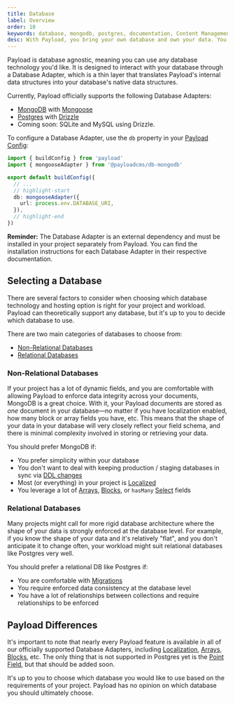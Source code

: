 ```yaml
---
title: Database
label: Overview
order: 10
keywords: database, mongodb, postgres, documentation, Content Management System, cms, headless, typescript, node, react, nextjs
desc: With Payload, you bring your own database and own your data. You have full control.
---
```


Payload is database agnostic, meaning you can use any database technology you'd like. It is designed to interact with your database through a Database Adapter, which is a thin layer that translates Payload's internal data structures into your database's native data structures.

Currently, Payload officially supports the following Database Adapters:

- [MongoDB](/docs/database/mongodb) with [Mongoose](https://mongoosejs.com/)
- [Postgres](/docs/database/postgres) with [Drizzle](https://drizzle.team/)
- Coming soon: SQLite and MySQL using Drizzle.

To configure a Database Adapter, use the `db` property in your [Payload Config](../configuration/overview):

```ts
import { buildConfig } from 'payload'
import { mongooseAdapter } from '@payloadcms/db-mongodb'

export default buildConfig({
  // ...
  // highlight-start
  db: mongooseAdapter({
    url: process.env.DATABASE_URI,
  }),
  // highlight-end
})
```

<Banner type="warning">
  <strong>Reminder:</strong>
  The Database Adapter is an external dependency and must be installed in your project separately from Payload. You can find the installation instructions for each Database Adapter in their respective documentation.
</Banner>

## Selecting a Database

There are several factors to consider when choosing which database technology and hosting option is right for your project and workload. Payload can theoretically support any database, but it's up to you to decide which database to use.

There are two main categories of databases to choose from:

- [Non-Relational Databases](#non-relational-databases)
- [Relational Databases](#relational-databases)

### Non-Relational Databases

If your project has a lot of dynamic fields, and you are comfortable with allowing Payload to enforce data integrity across your documents, MongoDB is a great choice. With it, your Payload documents are stored as _one_ document in your database—no matter if you have localization enabled, how many block or array fields you have, etc. This means that the shape of your data in your database will very closely reflect your field schema, and there is minimal complexity involved in storing or retrieving your data.

You should prefer MongoDB if:

- You prefer simplicity within your database
- You don't want to deal with keeping production / staging databases in sync via [DDL changes](https://en.wikipedia.org/wiki/Data_definition_language)
- Most (or everything) in your project is [Localized](../configuration/localization)
- You leverage a lot of [Arrays](../fields/array), [Blocks](../fields/blocks), or `hasMany` [Select](../fields/select) fields

### Relational Databases

Many projects might call for more rigid database architecture where the shape of your data is strongly enforced at the database level. For example, if you know the shape of your data and it's relatively "flat", and you don't anticipate it to change often, your workload might suit relational databases like Postgres very well.

You should prefer a relational DB like Postgres if:

- You are comfortable with [Migrations](./migrations)
- You require enforced data consistency at the database level
- You have a lot of relationships between collections and require relationships to be enforced

## Payload Differences

It's important to note that nearly every Payload feature is available in all of our officially supported Database Adapters, including [Localization](../configuration/localization), [Arrays](../fields/array), [Blocks](../fields/blocks), etc. The only thing that is not supported in Postgres yet is the [Point Field](/docs/fields/point), but that should be added soon.

It's up to you to choose which database you would like to use based on the requirements of your project. Payload has no opinion on which database you should ultimately choose.
